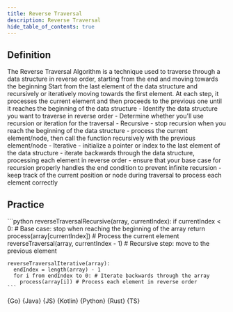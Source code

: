 ```yaml
---
title: Reverse Traversal
description: Reverse Traversal
hide_table_of_contents: true
---
```





## Definition

<Tabs queryString="primary">
  <TabItem value="definition" label="Definition">
    The Reverse Traversal Algorithm is a technique used to traverse through a data structure in reverse order, starting from the end and moving towards the beginning
  </TabItem>
  <TabItem value="how" label="Explanation">
    Start from the last element of the data structure and recursively or iteratively moving towards the first element. At each step, it processes the current element and then proceeds to the previous one until it reaches the beginning of the data structure
  </TabItem>
  <TabItem value="guidance" label="Guidance">
    - Identify the data structure you want to traverse in reverse order
    - Determine whether you'll use recursion or iteration for the traversal
    - Recursive
      - stop recursion when you reach the beginning of the data structure
      - process the current element/node, then call the function recursively with the previous element/node
    - Iterative
      - initialize a pointer or index to the last element of the data structure
      - iterate backwards through the data structure, processing each element in reverse order
  </TabItem>
  <TabItem value="tips" label="Tips">
    - ensure that your base case for recursion properly handles the end condition to prevent infinite recursion
    - keep track of the current position or node during traversal to process each element correctly
  </TabItem>
</Tabs>

## Practice

<Tabs queryString="primary">
  <TabItem value="practice" label="Practice">
    ```python
    reverseTraversalRecursive(array, currentIndex):
      if currentIndex < 0: # Base case: stop when reaching the beginning of the array
        return
      process(array[currentIndex]) # Process the current element
      reverseTraversal(array, currentIndex - 1) # Recursive step: move to the previous element

    reverseTraversalIterative(array):
      endIndex = length(array) - 1
      for i from endIndex to 0: # Iterate backwards through the array
        process(array[i]) # Process each element in reverse order
    ```
  </TabItem>
  <TabItem value="solution" label="Solution">
    <Tabs queryString="code">
      <TabItem
        value="go"
        label=""
        attributes={{ title: "Go Lang", className: "code_lang go m" }}
      >
        <CodeBlock language="go">{Go}</CodeBlock>
      </TabItem>
      <TabItem
        value="java"
        label=""
        attributes={{ title: "Java", className: "code_lang java m" }}
      >
        <CodeBlock language="java">{Java}</CodeBlock>
      </TabItem>
      <TabItem
        value="js"
        label=""
        attributes={{ title: "JavaScript", className: "code_lang js m" }}
      >
        <CodeBlock language="js">{JS}</CodeBlock>
      </TabItem>
      <TabItem
        value="kotlin"
        label=""
        attributes={{ title: "Kotlin", className: "code_lang kotlin m" }}
      >
        <CodeBlock language="kotlin">{Kotlin}</CodeBlock>
      </TabItem>
      <TabItem
        value="python"
        label=""
        attributes={{ title: "Python", className: "code_lang python m" }}
      >
        <CodeBlock language="python">{Python}</CodeBlock>
      </TabItem>
      <TabItem
        value="rust"
        label=""
        attributes={{ title: "Rust", className: "code_lang rust m" }}
      >
        <CodeBlock language="rust">{Rust}</CodeBlock>
      </TabItem>
      <TabItem
        value="ts"
        label=""
        attributes={{ title: "TypeScript", className: "code_lang ts m" }}
      >
        <CodeBlock language="ts">{TS}</CodeBlock>
      </TabItem>
    </Tabs>
  </TabItem>
</Tabs>
